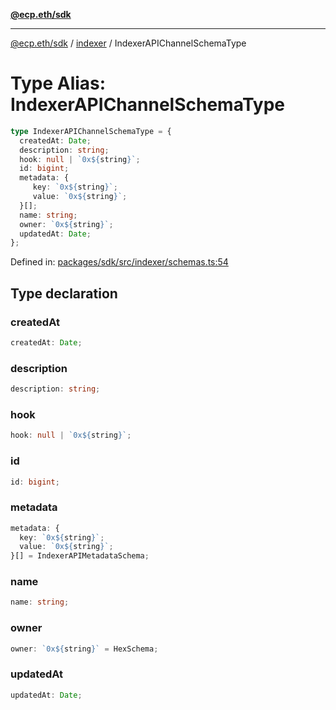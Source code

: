 [**@ecp.eth/sdk**](../../index.mdx)

***

[@ecp.eth/sdk](/sdk-reference/index.mdx) / [indexer](/sdk-reference/indexer/index.mdx) / IndexerAPIChannelSchemaType

# Type Alias: IndexerAPIChannelSchemaType

```ts
type IndexerAPIChannelSchemaType = {
  createdAt: Date;
  description: string;
  hook: null | `0x${string}`;
  id: bigint;
  metadata: {
     key: `0x${string}`;
     value: `0x${string}`;
  }[];
  name: string;
  owner: `0x${string}`;
  updatedAt: Date;
};
```

Defined in: [packages/sdk/src/indexer/schemas.ts:54](https://github.com/ecp-eth/comments-monorepo/blob/main/packages/sdk/src/indexer/schemas.ts#L54)

## Type declaration

### createdAt

```ts
createdAt: Date;
```

### description

```ts
description: string;
```

### hook

```ts
hook: null | `0x${string}`;
```

### id

```ts
id: bigint;
```

### metadata

```ts
metadata: {
  key: `0x${string}`;
  value: `0x${string}`;
}[] = IndexerAPIMetadataSchema;
```

### name

```ts
name: string;
```

### owner

```ts
owner: `0x${string}` = HexSchema;
```

### updatedAt

```ts
updatedAt: Date;
```
